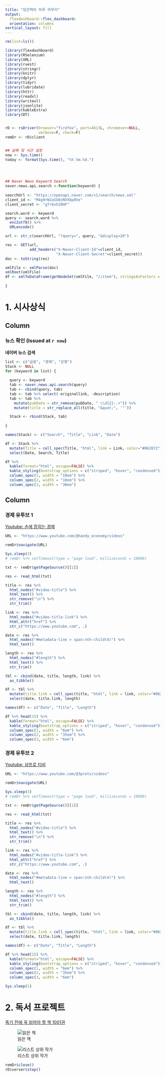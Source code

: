 ---
title: "임진택의 하루 마무리"
output: 
  flexdashboard::flex_dashboard:
  orientation: columns
vertical_layout: fill
---
  
```{r setup, include=FALSE}

rm(list=ls())

library(flexdashboard)
library(RSelenium)
library(XML)
library(rvest)
library(stringr)
library(knitr)
library(dplyr)
library(tidyr)
library(lubridate)
library(httr)
library(readxl)
library(writexl)
library(jsonlite)
library(kableExtra)
library(DT)


rD <- rsDriver(browser="firefox", port=4613L, chromever=NULL, 
               verbose=F, check=F)
remDr <- rD$client


## 날짜 및 시간 설정
now <- Sys.time()
today <- format(Sys.time(), "%Y.%m.%d.")




## Naver News Keyword Search
naver.news.api.search <-function(keyword) {
  
searchUrl <- "https://openapi.naver.com/v1/search/news.xml"
client_id <- "M4g9rW2aSU0zNVXbp0Ve"
client_secret <- "gfr6xh20HF"

search.word <- keyword
query <- search.word %>% 
  enc2utf8() %>% 
  URLencode()

url <- str_c(searchUrl, "?query=", query, "&display=20")

res <- GET(url, 
           add_headers("X-Naver-Client-Id"=client_id, 
                       "X-Naver-Client-Secret"=client_secret))
doc <- toString(res)

xmlFile <- xmlParse(doc)
xmlRoot(xmlFile)
df <- xmlToDataFrame(getNodeSet(xmlFile, "//item"), stringsAsFactors = FALSE)
  
}

```



1. 시사상식
=======================================================================

Column {data-width=500}
-----------------------------------------------------------------------
### 뉴스 확인 (**Issued at `r now`**)

**네이버 뉴스 검색**

```{r}
list <- c("금융", "경제", "은행")
Stack <- NULL
for (keyword in list) {
  
  query <- keyword
  tab <- naver.news.api.search(query)
  tab <- cbind(query, tab) 
  tab <- tab %>% select(-originallink, -description)
  tab <- tab %>% 
    mutate(pubDate = str_remove(pubDate, " \\d{2}:.+")) %>% 
    mutate(title = str_replace_all(title, "&quot;", '"'))

  Stack <- rbind(Stack, tab) 
  
}

names(Stack) <- c("Search", "Title", "Link", "Date")

df <- Stack %>%
  mutate(Title = cell_spec(Title, "html", link = Link, color="#062872")) %>% 
  select(Date, Search, Title)

df %>% 
  kable(format="html", escape=FALSE) %>%
  kable_styling(bootstrap_options = c("striped", "hover", "condensed")) %>%
  column_spec(1, width = "10em") %>%
  column_spec(2, width = "10em") %>%
  column_spec(3, width = "30em")
```



Column {data-width=500}
-----------------------------------------------------------------------

### 경제 유투브 1

[Youtube: 손에 잡히는 경제](https://www.youtube.com/@handy_economy/videos)

```{r, include=FALSE}
URL <- "https://www.youtube.com/@handy_economy/videos"

remDr$navigate(URL)

Sys.sleep(3)
# remDr %>% setTimeout(type = "page load", milliseconds = 10000)

txt <- remDr$getPageSource()[[1]]

res <- read_html(txt)

title <- res %>%
  html_nodes("#video-title") %>%
  html_text() %>% 
  str_remove("\n") %>% 
  str_trim()

link <- res %>%
  html_nodes("#video-title-link") %>%
  html_attr("href") %>%
  str_c("https://www.youtube.com", .)

date <- res %>%
  html_nodes("#metadata-line > span:nth-child(4)") %>%
  html_text()

length <- res %>%
  html_nodes("#length") %>%
  html_text() %>% 
  str_trim()

tbl <- cbind(date, title, length, link) %>%
  as_tibble()

df <- tbl %>%
  mutate(title.link = cell_spec(title, "html", link = link, color="#062872")) %>%
  select(date, title.link, length)

names(df) <- c("Date", "Title", "Length")
```


```{r}
df %>% head(15) %>%
  kable(format="html", escape=FALSE) %>%
  kable_styling(bootstrap_options = c("striped", "hover", "condensed")) %>%
  column_spec(1, width = "6em") %>%
  column_spec(2, width = "35em") %>%
  column_spec(3, width = "6em")
```



### 경제 유투브 2

[Youtube: 삼프로 티비](https://www.youtube.com/@3protv/videos)

```{r, include=FALSE}
URL <- "https://www.youtube.com/@3protv/videos"

remDr$navigate(URL)

Sys.sleep(3)
# remDr %>% setTimeout(type = "page load", milliseconds = 10000)

txt <- remDr$getPageSource()[[1]]

res <- read_html(txt)

title <- res %>%
  html_nodes("#video-title") %>%
  html_text() %>% 
  str_remove("\n") %>% 
  str_trim()

link <- res %>%
  html_nodes("#video-title-link") %>%
  html_attr("href") %>%
  str_c("https://www.youtube.com", .)

date <- res %>%
  html_nodes("#metadata-line > span:nth-child(4)") %>%
  html_text()

length <- res %>%
  html_nodes("#length") %>%
  html_text() %>% 
  str_trim()

tbl <- cbind(date, title, length, link) %>%
  as_tibble()

df <- tbl %>%
  mutate(title.link = cell_spec(title, "html", link = link, color="#062872")) %>%
  select(date, title.link, length)

names(df) <- c("Date", "Title", "Length")
```

```{r}
df %>% head(15) %>%
  kable(format="html", escape=FALSE) %>%
  kable_styling(bootstrap_options = c("striped", "hover", "condensed")) %>%
  column_spec(1, width = "6em") %>%
  column_spec(2, width = "35em") %>%
  column_spec(3, width = "6em")

Sys.sleep(1)
```


2. 독서 프로젝트
=======================================================================

[죽기 전에 꼭 읽어야 할 책 1001권](https://product.kyobobook.co.kr/detail/S000000929857)


![읽은 책](C:/Users/82107/Desktop/경제데이터분석입문/진짜진짜 최종과제/읽은 작가.png)

![리스트 상위 작가](C:/Users/82107/Desktop/경제데이터분석입문/진짜진짜 최종과제/데이터 분석.png)



```{r, include=FALSE}
remDr$close()
rD$server$stop()
```